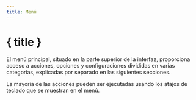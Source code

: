 ```yaml
---
title: Menú
---
```


<script lang="ts">
</script>

# { title }

El menú principal, situado en la parte superior de la interfaz, proporciona acceso a acciones, opciones y configuraciones divididas en varias categorías, explicadas por separado en las siguientes secciones.

<DocsNote>

La mayoría de las acciones pueden ser ejecutadas usando los atajos de teclado que se muestran en el menú.

</DocsNote>
